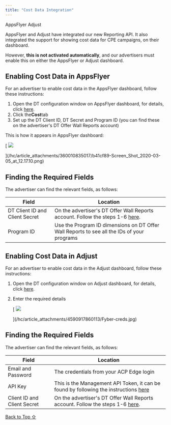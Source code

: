 ```yaml
---
title: "Cost Data Integration"
---
```


AppsFlyer Adjust

AppsFlyer and Adjust have integrated our new Reporting API. It also integrated the support for showing cost data for CPE campaigns, on their dashboard.

However, **this is not activated automatically**, and our advertisers must enable this on either the AppsFlyer or Adjust dashboard.

## Enabling Cost Data in AppsFlyer

For an advertiser to enable cost data in the AppsFlyer dashboard, follow these instructions:

1. Open the DT configuration window on AppsFlyer dashboard, for details, click [here](https://support.appsflyer.com/hc/en-us/articles/208209366-Fyber-campaign-configuration).
2. Click the**Cost**tab
3. Set up the DT Client ID, DT Secret and Program ID (you can find these on the advertiser's DT Offer Wall Reports account)

This is how it appears in AppsFlyer dashboard:

[<Frame caption="">
  <img src="https://developer.digitalturbine.com/hc/article_attachments/360010835017/b41cf89-Screen_Shot_2020-03-05_at_12.17.10.png" />
</Frame>](/hc/article_attachments/360010835017/b41cf89-Screen_Shot_2020-03-05_at_12.17.10.png)



## Finding the Required Fields

The advertiser can find the relevant fields, as follows:

| Field                          | Location                                                                                                                                                   |
| ------------------------------ | ---------------------------------------------------------------------------------------------------------------------------------------------------------- |
| DT Client ID and Client Secret | On the advertiser's DT Offer Wall Reports account. Follow the steps 1-6 [here](/hc/en-us/articles/360012240718-Offer-Wall-Edge-Reporting-API-Advertisers). |
| Program ID                     | Use the Program ID dimensions on DT Offer Wall Reports to see all the IDs of your programs                                                                 |

## Enabling Cost Data in Adjust

For an advertiser to enable cost data in the Adjust dashboard, follow these instructions:

1. Open the DT configuration window on Adjust dashboard, for details, click [here](https://help.adjust.com/en/integrated-partners/fyber).

2. Enter the required details

    [  <Frame caption="">
     <img src="https://developer.digitalturbine.com/hc/article_attachments/4590917860113/Fyber-creds.jpg" />
   </Frame> ](/hc/article_attachments/4590917860113/Fyber-creds.jpg)

## Finding the Required Fields

The advertiser can find the relevant fields, as follows:

| Field                       | Location                                                                                                                                                                                 |
| --------------------------- | ---------------------------------------------------------------------------------------------------------------------------------------------------------------------------------------- |
| Email and Password          | The credentials from your ACP Edge login                                                                                                                                                 |
| API Key                     | This is the Management API Token, it can be found by following the instructions [here](https://developer.fyber.com/hc/en-us/articles/4408843999505-Offer-Wall-Advertiser-Management-API) |
| Client ID and Client Secret | On the advertiser's DT Offer Wall Reports account. Follow the steps 1-6 [here](https://developer.fyber.com/hc/en-us/articles/360012240718-Offer-Wall-Edge-Reporting-API-Advertisers).    |

[Back to Top ⇧](#top)
